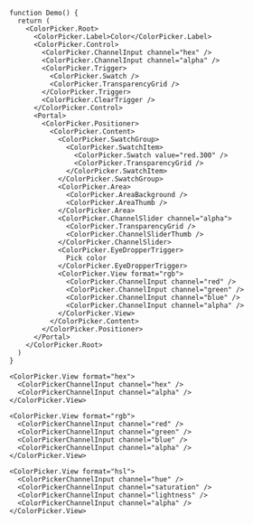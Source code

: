```tsx
function Demo() {
  return (
    <ColorPicker.Root>
      <ColorPicker.Label>Color</ColorPicker.Label>
      <ColorPicker.Control>
        <ColorPicker.ChannelInput channel="hex" />
        <ColorPicker.ChannelInput channel="alpha" />
        <ColorPicker.Trigger>
          <ColorPicker.Swatch />
          <ColorPicker.TransparencyGrid />
        </ColorPicker.Trigger>
        <ColorPicker.ClearTrigger />
      </ColorPicker.Control>
      <Portal>
        <ColorPicker.Positioner>
          <ColorPicker.Content>
            <ColorPicker.SwatchGroup>
              <ColorPicker.SwatchItem>
                <ColorPicker.Swatch value="red.300" />
                <ColorPicker.TransparencyGrid />
              </ColorPicker.SwatchItem>
            </ColorPicker.SwatchGroup>
            <ColorPicker.Area>
              <ColorPicker.AreaBackground />
              <ColorPicker.AreaThumb />
            </ColorPicker.Area>
            <ColorPicker.ChannelSlider channel="alpha">
              <ColorPicker.TransparencyGrid />
              <ColorPicker.ChannelSliderThumb />
            </ColorPicker.ChannelSlider>
            <ColorPicker.EyeDropperTrigger>
              Pick color
            </ColorPicker.EyeDropperTrigger>
            <ColorPicker.View format="rgb">
              <ColorPicker.ChannelInput channel="red" />
              <ColorPicker.ChannelInput channel="green" />
              <ColorPicker.ChannelInput channel="blue" />
              <ColorPicker.ChannelInput channel="alpha" />
            </ColorPicker.View>
          </ColorPicker.Content>
        </ColorPicker.Positioner>
      </Portal>
    </ColorPicker.Root>
  )
}
```

```tsx
<ColorPicker.View format="hex">
  <ColorPickerChannelInput channel="hex" />
  <ColorPickerChannelInput channel="alpha" />
</ColorPicker.View>
```

```tsx
<ColorPicker.View format="rgb">
  <ColorPickerChannelInput channel="red" />
  <ColorPickerChannelInput channel="green" />
  <ColorPickerChannelInput channel="blue" />
  <ColorPickerChannelInput channel="alpha" />
</ColorPicker.View>
```

```tsx
<ColorPicker.View format="hsl">
  <ColorPickerChannelInput channel="hue" />
  <ColorPickerChannelInput channel="saturation" />
  <ColorPickerChannelInput channel="lightness" />
  <ColorPickerChannelInput channel="alpha" />
</ColorPicker.View>
```

